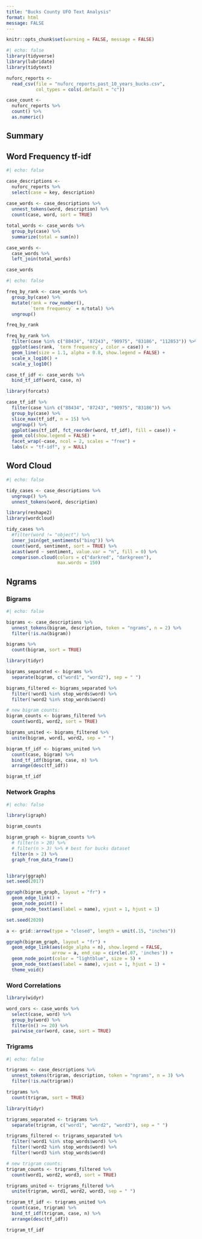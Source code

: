 ```yaml
---
title: "Bucks County UFO Text Analysis"
format: html
message: FALSE
---
```


```r
knitr::opts_chunk$set(warning = FALSE, message = FALSE) 
```

```r
#| echo: false
library(tidyverse)
library(lubridate)
library(tidytext)

nuforc_reports <-
  read_csv(file = "nuforc_reports_past_10_years_bucks.csv", 
           col_types = cols(.default = "c"))

case_count <- 
  nuforc_reports %>% 
  count() %>% 
  as.numeric()

```

## Summary

## Word Frequency tf-idf

```r
#| echo: false

case_descriptions <- 
  nuforc_reports %>% 
  select(case = key, description)
  
case_words <- case_descriptions %>%
  unnest_tokens(word, description) %>%
  count(case, word, sort = TRUE)

total_words <- case_words %>% 
  group_by(case) %>% 
  summarize(total = sum(n))

case_words <- 
  case_words %>% 
  left_join(total_words)

case_words

```

```r
#| echo: false

freq_by_rank <- case_words %>% 
  group_by(case) %>% 
  mutate(rank = row_number(), 
         `term frequency` = n/total) %>%
  ungroup()

freq_by_rank

freq_by_rank %>% 
  filter(case %in% c("88434", "87243", "90975", "83186", "112853")) %>% 
  ggplot(aes(rank, `term frequency`, color = case)) + 
  geom_line(size = 1.1, alpha = 0.8, show.legend = FALSE) + 
  scale_x_log10() +
  scale_y_log10()

case_tf_idf <- case_words %>%
  bind_tf_idf(word, case, n)

library(forcats)

case_tf_idf %>%
  filter(case %in% c("88434", "87243", "90975", "83186")) %>% 
  group_by(case) %>%
  slice_max(tf_idf, n = 15) %>%
  ungroup() %>%
  ggplot(aes(tf_idf, fct_reorder(word, tf_idf), fill = case)) +
  geom_col(show.legend = FALSE) +
  facet_wrap(~case, ncol = 2, scales = "free") +
  labs(x = "tf-idf", y = NULL)

```

## Word Cloud

```r
#| echo: false

tidy_cases <- case_descriptions %>%
  ungroup() %>%
  unnest_tokens(word, description)

library(reshape2)
library(wordcloud)

tidy_cases %>%
  #filter(word != "object") %>% 
  inner_join(get_sentiments("bing")) %>%
  count(word, sentiment, sort = TRUE) %>%
  acast(word ~ sentiment, value.var = "n", fill = 0) %>%
  comparison.cloud(colors = c("darkred", "darkgreen"),
                   max.words = 150)

```

## Ngrams

### Bigrams

```r
#| echo: false

bigrams <- case_descriptions %>%
  unnest_tokens(bigram, description, token = "ngrams", n = 2) %>%
  filter(!is.na(bigram))

bigrams %>%
  count(bigram, sort = TRUE)

library(tidyr)

bigrams_separated <- bigrams %>%
  separate(bigram, c("word1", "word2"), sep = " ")

bigrams_filtered <- bigrams_separated %>%
  filter(!word1 %in% stop_words$word) %>%
  filter(!word2 %in% stop_words$word)

# new bigram counts:
bigram_counts <- bigrams_filtered %>% 
  count(word1, word2, sort = TRUE)

bigrams_united <- bigrams_filtered %>%
  unite(bigram, word1, word2, sep = " ")

bigram_tf_idf <- bigrams_united %>%
  count(case, bigram) %>%
  bind_tf_idf(bigram, case, n) %>%
  arrange(desc(tf_idf))

bigram_tf_idf

```
### Network Graphs

```r
#| echo: false

library(igraph)

bigram_counts

bigram_graph <- bigram_counts %>%
  # filter(n > 20) %>%
  # filter(n > 3) %>% # best for bucks dataset
  filter(n > 2) %>%
  graph_from_data_frame()


library(ggraph)
set.seed(2017)

ggraph(bigram_graph, layout = "fr") +
  geom_edge_link() +
  geom_node_point() +
  geom_node_text(aes(label = name), vjust = 1, hjust = 1)

set.seed(2020)

a <- grid::arrow(type = "closed", length = unit(.15, "inches"))

ggraph(bigram_graph, layout = "fr") +
  geom_edge_link(aes(edge_alpha = n), show.legend = FALSE,
                 arrow = a, end_cap = circle(.07, 'inches')) +
  geom_node_point(color = "lightblue", size = 5) +
  geom_node_text(aes(label = name), vjust = 1, hjust = 1) +
  theme_void()

```

### Word Correlations

```r

library(widyr)

word_cors <- case_words %>%
  select(case, word) %>% 
  group_by(word) %>%
  filter(n() >= 20) %>%
  pairwise_cor(word, case, sort = TRUE)

```

### Trigrams

```r
#| echo: false

trigrams <- case_descriptions %>%
  unnest_tokens(trigram, description, token = "ngrams", n = 3) %>%
  filter(!is.na(trigram))

trigrams %>%
  count(trigram, sort = TRUE)

library(tidyr)

trigrams_separated <- trigrams %>%
  separate(trigram, c("word1", "word2", "word3"), sep = " ")

trigrams_filtered <- trigrams_separated %>%
  filter(!word1 %in% stop_words$word) %>%
  filter(!word2 %in% stop_words$word) %>% 
  filter(!word3 %in% stop_words$word)

# new trigram counts:
trigram_counts <- trigrams_filtered %>% 
  count(word1, word2, word3, sort = TRUE)

trigrams_united <- trigrams_filtered %>%
  unite(trigram, word1, word2, word3, sep = " ")

trigram_tf_idf <- trigrams_united %>%
  count(case, trigram) %>%
  bind_tf_idf(trigram, case, n) %>%
  arrange(desc(tf_idf))

trigram_tf_idf

```
